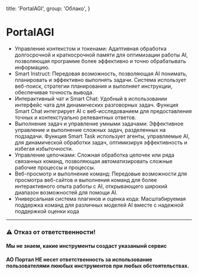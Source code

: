 
  title: 'PortalAGI',
  group: 'Облако',
}

# PortalAGI

- Управление контекстом и токенами: Адаптивная обработка долгосрочной и краткосрочной памяти для оптимизации работы AI, позволяющая программе более эффективно и точно обрабатывать информацию.
- Smart Instruct: Передовая возможность, позволяющая AI понимать, планировать и эффективно выполнять задачи. Система использует веб-поиск, стратегии планирования и выполняет инструкции, обеспечивая точность вывода.
- Интерактивный чат и Smart Chat: Удобный в использовании интерфейс чата для динамических разговорных задач. Функция Smart Chat интегрирует AI с веб-исследованием для предоставления точных и контекстуально релевантных ответов.
- Выполнение задач и управление умными задачами: Эффективное управление и выполнение сложных задач, разделенных на подзадачи. Функция Smart Task использует агенты, управляемые AI, для динамической обработки задач, оптимизируя эффективность и избегая избыточности.
- Управление цепочками: Сложная обработка цепочек или ряда связанных команд, позволяющая автоматизировать сложные рабочие процессы и процессы.
- Веб-просмотр и выполнение команд: Передовые возможности для просмотра веб-сайтов и выполнения команд для более интерактивного опыта работы с AI, открывающего широкий диапазон возможностей для помощи AI.
- Универсальная система плагинов и оценка кода: Масштабируемая поддержка команд для различных моделей AI вместе с надежной поддержкой оценки кода


---

### ⚠️ Отказ от ответственности!
#### Мы не знаем, какие инструменты создаст указанынй сервис
#### АО Портал НЕ несет ответственность за использование пользователями лююбых инструментов при любых обстоятельствах.

